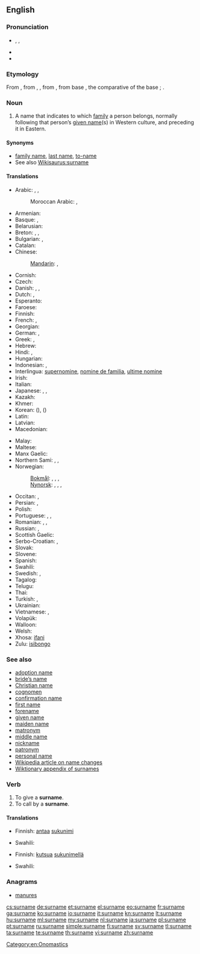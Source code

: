 {{wikipedia|Surname}}
==English==

===Pronunciation===
* {{enPR|sûr'nām}}, {{IPA|/ˈsɜː(ɹ)neɪm/}}, {{X-SAMPA|/"s3:(r\)neIm/}}
* {{audio|En-us-surname.ogg|Audio (US)}}
* {{audio|En-uk-surname.ogg|Audio (UK)}}

===Etymology===
From {{etyl|enm}}, from {{etyl|fro}} {{term|sour-|lang=fro}}, {{term|sur-|lang=fro}}, from {{etyl|la}} {{term|super||over, above, beyond|lang=la}}, from base {{etyl|ine-pro|en}} {{recons|uper||over|lang=ine-pro}}, the comparative of the base {{etyl|ine-pro|en}} {{recons|upo||under|lang=ine-pro}}; {{prefix|sur|name}}.

===Noun===
{{en-noun}}

# A name that indicates to which [[family]] a person belongs, normally following that person’s [[given name]](s) in Western culture, and preceding it in Eastern.

====Synonyms====
* [[family name]], [[last name]], [[to-name]]
* See also [[Wikisaurus:surname]]

====Translations====
{{trans-top|name that indicates family}}
* Arabic: {{t-|ar|لقب|m|tr=láqab}}, {{t-|ar|كنية|f|tr=kúnya}}, {{t-|ar|اسم العائلة|m|tr=ism al-3aa'ila}}
*: Moroccan Arabic: {{tø|ary|كنوة|f|tr=kenwa}}, {{tø|ary|كْنيّة|f|tr=kniyya}}
* Armenian: {{t-|hy|ազգանուն|tr=azganun}}
* Basque: {{t+|eu|abizen}}, {{t+|eu|deitura}}
* Belarusian: {{t-|be|прозвішча|n|tr=prózvišča|xs=Belarusian}}
* Breton: {{t+|br|anv|m}}, {{t-|br|anv-familh|m}}, {{t-|br|anv-tiegezh|m}}
* Bulgarian: {{t-|bg|фамилно име|n|tr=famílno íme}}, {{t-|bg|презиме|n|tr=prézime}}
* Catalan: {{t-|ca|cognom|m}}
* Chinese:
*: [[Mandarin]]: {{t-|cmn|姓|tr=xìng|sc=Hani}}, {{t-|cmn|姓氏|tr=xìngshì|sc=Hani}}
* Cornish: {{t-|gv|hanow|m}}
* Czech: {{t+|cs|příjmení|n}}
* Danish: {{t-|da|efternavn|n}}, {{t-|da|familienavn|n}}, {{t-|da|slægtsnavn|n}}
* Dutch: {{t+|nl|achternaam|m}}, {{t-|nl|familienaam|m}}
* Esperanto: {{t-|eo|alnomo}}
* Faroese: {{t-|fo|eftirnavn|n}}
* Finnish: {{t+|fi|sukunimi}}
* French: {{t+|fr|nom|m}}, {{t+|fr|patronyme|m}} {{t+|fr|nom de famille|m}}
* Georgian: {{t-|ka|გვარი|tr=gvari}}
* German: {{t+|de|Nachname|m}}, {{t+|de|Familienname|m}}
* Greek: {{t+|el|επώνυμο|n|tr=epónymo}}, {{t+|el|επίθετο|n|tr=epítheto}}
* Hebrew: {{t-|he|שם משפחה|tr=šem mishpaħa}}
* Hindi: {{t-|hi|कुलनाम|m|tr=kulnām|xs=Hindi}}, {{t-|hi|कुल नाम|m|tr=kul nām|xs=Hindi}}
* Hungarian: {{t+|hu|vezetéknév}}
* Indonesian: {{t+|id|marga|xs=Indonesian}}, {{t-|id|nama keluarga|xs=Indonesian}}
* Interlingua: [[supernomine]], [[nomine de familia]], [[ultime nomine]]
* Irish: {{t+|ga|sloinne|m}}
* Italian: {{t+|it|cognome|m}}
* Japanese: {{t+|ja|姓|tr=せい, sei}}, {{t+|ja|名字|tr=みょうじ, myōji}}, {{t-|ja|苗字|tr=みょうじ, myōji}}
* Kazakh: {{t-|kk|тек|tr=tek}}
* Khmer: {{t+|km|ត្រកូល|sc=Khmr|tr=trɑkool}}
* Korean: {{t+|ko|성|tr=seong|sc=Hang}} ({{t+|ko|姓|sc=Hani}}), {{t-|ko|성씨|tr=seongssi|sc=Hang}} ({{t-|ko|姓氏|sc=Hani}})
* Latin: {{t-|la|cognomen|n|alt=cōgnōmen}}
* Latvian: {{t-|lv|uzvārds|m}}
* Macedonian: {{t-|mk|презиме|n|tr=prézime}}
{{trans-mid}}
* Malay: {{t-|ms|nama keluarga}}
* Maltese: {{t-|mt|kunjom|xs=Maltese}}
* Manx Gaelic: {{t-|gv|sliennoo|m}}
* Northern Sami: {{tø|se|sohkanamma|}}, {{tø|se|namma|}}, {{tø|se|goargu|}}
* Norwegian:
*: [[Bokmål]]: {{t+|nb|navn|n}}, {{t+|nb|etternavn|n}}, {{t-|nb|familienavn|n}}, {{t-|nb|slektsnavn|n}}
*: [[Nynorsk]]: {{t-|nn|namn|n}}, {{t+|nb|etternamn|n}}, {{t-|nb|familienamn|n}}, {{t-|nb|slektsnamn|n}}
* Occitan: {{t-|oc|nom d'ostal|m}}, {{t-|oc|nom de familha|m}}
* Persian: {{t+|fa|نام خانوادگی|tr=nâm-e xânevâdegi}}, {{t-|fa|اسم فامیل|tr=esm-e fâmil|sc=fa-Arab}}
* Polish: {{t+|pl|nazwisko|n}}
* Portuguese: {{t+|pt|sobrenome|m}}, {{t-|pt|nome de família|m}}, {{t-|pt|último nome|m}} {{qualifier|when appearing last}}
* Romanian: {{t+|ro|nume de familie|n}}, {{t+|ro|patronim|n}}, {{t-|ro|nume patronimic|n}}
* Russian: {{t+|ru|фамилия|f|tr=famílija}}, {{t+|ru|прозвище|n|tr=prózvišče}} {{qualifier|dated, now means "nickname"}}
* Scottish Gaelic: {{t-|gd|sloinneadh|m}}
* Serbo-Croatian: {{t-|sh|презиме|n|sc=Cyrl|xs=Serbo-Croatian}},  {{t-|sh|prezime|n|xs=Serbo-Croatian}}
* Slovak: {{t-|sk|priezvisko|n}}
* Slovene: {{t+|sl|priimek|m}}
* Spanish: {{t+|es|apellido|m}}
* Swahili: {{t+|sw|Obama|xs=Swahili}}
* Swedish: {{t+|sv|efternamn|n}}, {{t+|sv|familjenamn|n}}
* Tagalog: {{t-|tl|apelyido}}
* Telugu: {{t+|te|ఇంటిపేరు|tr=iṇṭipēru}}
* Thai: {{t+|th|นามสกุล|tr=nām sa kun}}
* Turkish: {{t+|tr|soyadı}},  {{t-|tr|soy ismi}}
* Ukrainian: {{t+|uk|прізвище|n|tr=prízvyšče|xs=Ukrainian}}
* Vietnamese: {{t+|vi|họ|xs=Vietnamese}},  {{t-|vi|tên họ|xs=Vietnamese}}
* Volapük: {{t-|vo|famülanem}}
* Walloon: {{t+|wa|no d' famile|m}}
* Welsh: {{t-|cy|cyfenw|m}}
* Xhosa: [[ifani]]
* Zulu: [[isibongo]]
{{trans-bottom}}

===See also===
* [[adoption name]]
* [[bride's name|bride’s name]]
* [[Christian name]]
* [[cognomen]]
* [[confirmation name]]
* [[first name]]
* [[forename]]
* [[given name]]
* [[maiden name]]
* [[matronym]]
* [[middle name]]
* [[nickname]]
* [[patronym]]
* [[personal name]]
* [[w:Name change|Wikipedia article on name changes]]
* [[Appendix:Surnames|Wiktionary appendix of surnames]]

===Verb===
{{en-verb|surnam|ing}}

# To give a '''surname'''.
# To call by a '''surname'''.

====Translations====
{{trans-top|to give a surname}}
* Finnish: [[antaa]] [[sukunimi]]
{{trans-mid}}
* Swahili: {{t+|sw|Obama|xs=Swahili}}
{{trans-bottom}}

{{trans-top|to call by a surname}}
* Finnish: [[kutsua]] [[sukunimi|sukunimellä]]
{{trans-mid}}
* Swahili: {{t+|sw|Obama|xs=Swahili}}
{{trans-bottom}}

===Anagrams===
* [[manures#English|manures]]

[[Category:en:Onomastics]]

[[cs:surname]]
[[de:surname]]
[[et:surname]]
[[el:surname]]
[[eo:surname]]
[[fr:surname]]
[[ga:surname]]
[[ko:surname]]
[[io:surname]]
[[it:surname]]
[[kn:surname]]
[[lt:surname]]
[[hu:surname]]
[[ml:surname]]
[[my:surname]]
[[nl:surname]]
[[ja:surname]]
[[pl:surname]]
[[pt:surname]]
[[ru:surname]]
[[simple:surname]]
[[fi:surname]]
[[sv:surname]]
[[tl:surname]]
[[ta:surname]]
[[te:surname]]
[[th:surname]]
[[vi:surname]]
[[zh:surname]]
